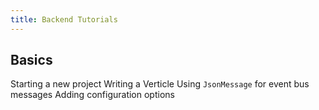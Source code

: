 ```yaml
---
title: Backend Tutorials
---
```



## Basics

<Grid>
	<Reference to="starting-a-new-project">Starting a new project</Reference>
	<Reference to="writing-a-verticle">Writing a Verticle</Reference>
	<Reference to="using-jsonmessage">
		Using <code>JsonMessage</code> for event bus messages
	</Reference>
	<Reference to="adding-configuration-options">
		Adding configuration options
	</Reference>
</Grid>

